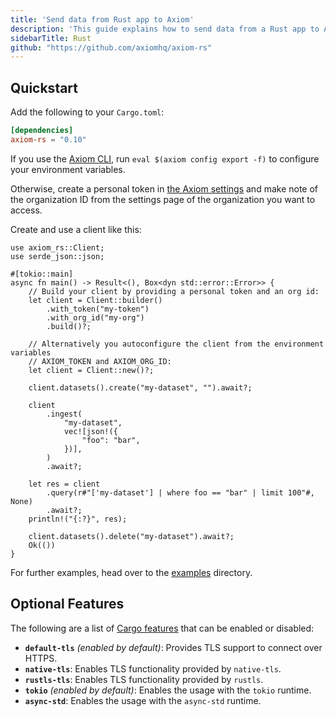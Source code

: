 ```yaml
---
title: 'Send data from Rust app to Axiom'
description: 'This guide explains how to send data from a Rust app to Axiom.'
sidebarTitle: Rust
github: "https://github.com/axiomhq/axiom-rs"
---
```


## Quickstart

Add the following to your `Cargo.toml`:

```toml
[dependencies]
axiom-rs = "0.10"
```

If you use the [Axiom CLI](https://github.com/axiomhq/cli), run
`eval $(axiom config export -f)` to configure your environment variables.

Otherwise, create a personal token in
[the Axiom settings](https://cloud.axiom.co/profile) and make note of
the organization ID from the settings page of the organization you want to
access.

Create and use a client like this:

```rust,no_run
use axiom_rs::Client;
use serde_json::json;

#[tokio::main]
async fn main() -> Result<(), Box<dyn std::error::Error>> {
    // Build your client by providing a personal token and an org id:
    let client = Client::builder()
        .with_token("my-token")
        .with_org_id("my-org")
        .build()?;

    // Alternatively you autoconfigure the client from the environment variables
    // AXIOM_TOKEN and AXIOM_ORG_ID:
    let client = Client::new()?;

    client.datasets().create("my-dataset", "").await?;

    client
        .ingest(
            "my-dataset",
            vec![json!({
                "foo": "bar",
            })],
        )
        .await?;

    let res = client
        .query(r#"['my-dataset'] | where foo == "bar" | limit 100"#, None)
        .await?;
    println!("{:?}", res);

    client.datasets().delete("my-dataset").await?;
    Ok(())
}
```

For further examples, head over to the [examples](https://github.com/axiomhq/axiom-rs/tree/main/examples) directory.

## Optional Features

The following are a list of
[Cargo features](https://doc.rust-lang.org/stable/cargo/reference/features.html#the-features-section)
that can be enabled or disabled:

- **`default-tls`** _(enabled by default)_: Provides TLS support to connect
  over HTTPS.
- **`native-tls`**: Enables TLS functionality provided by `native-tls`.
- **`rustls-tls`**: Enables TLS functionality provided by `rustls`.
- **`tokio`** _(enabled by default)_: Enables the usage with the `tokio` runtime.
- **`async-std`**: Enables the usage with the `async-std` runtime.
